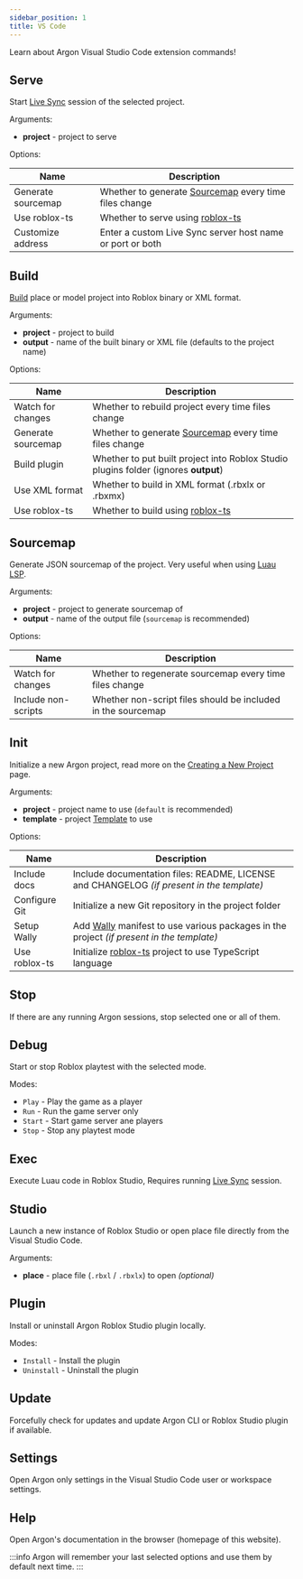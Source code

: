 ```yaml
---
sidebar_position: 1
title: VS Code
---
```


Learn about Argon Visual Studio Code extension commands!

## Serve

Start [Live Sync](../getting-started/common-usage.mdx#live-sync) session of the selected project.

Arguments:

- **project** - project to serve

Options:

| Name               | Description                                                         |
| ------------------ | ------------------------------------------------------------------- |
| Generate sourcemap | Whether to generate [Sourcemap](#sourcemap) every time files change |
| Use roblox-ts      | Whether to serve using [roblox-ts](https://roblox-ts.com/)          |
| Customize address  | Enter a custom Live Sync server host name or port or both           |

## Build

[Build](../getting-started/common-usage.mdx#project-building) place or model project into Roblox binary or XML format.

Arguments:

- **project** - project to build
- **output** - name of the built binary or XML file (defaults to the project name)

Options:

| Name               | Description                                                                         |
| ------------------ | ----------------------------------------------------------------------------------- |
| Watch for changes  | Whether to rebuild project every time files change                                  |
| Generate sourcemap | Whether to generate [Sourcemap](#sourcemap) every time files change                 |
| Build plugin       | Whether to put built project into Roblox Studio plugins folder (ignores **output**) |
| Use XML format     | Whether to build in XML format (.rbxlx or .rbxmx)                                   |
| Use roblox-ts      | Whether to build using [roblox-ts](https://roblox-ts.com/)                          |

## Sourcemap

Generate JSON sourcemap of the project. Very useful when using [Luau LSP](https://github.com/JohnnyMorganz/luau-lsp).

Arguments:

- **project** - project to generate sourcemap of
- **output** - name of the output file (`sourcemap` is recommended)

Options:

| Name                | Description                                                  |
| ------------------- | ------------------------------------------------------------ |
| Watch for changes   | Whether to regenerate sourcemap every time files change      |
| Include non-scripts | Whether non-script files should be included in the sourcemap |

## Init

Initialize a new Argon project, read more on the [Creating a New Project](../getting-started/new-project.mdx) page.

Arguments:

- **project** - project name to use (`default` is recommended)
- **template** - project [Template](../getting-started/new-project.mdx#project-templates) to use

Options:

| Name          | Description                                                                                                    |
| ------------- | -------------------------------------------------------------------------------------------------------------- |
| Include docs  | Include documentation files: README, LICENSE and CHANGELOG _(if present in the template)_                      |
| Configure Git | Initialize a new Git repository in the project folder                                                          |
| Setup Wally   | Add [Wally](https://wally.run/) manifest to use various packages in the project _(if present in the template)_ |
| Use roblox-ts | Initialize [roblox-ts](https://roblox-ts.com/) project to use TypeScript language                              |

## Stop

If there are any running Argon sessions, stop selected one or all of them.

## Debug

Start or stop Roblox playtest with the selected mode.

Modes:

- `Play` - Play the game as a player
- `Run` - Run the game server only
- `Start` - Start game server ane players
- `Stop` - Stop any playtest mode

## Exec

Execute Luau code in Roblox Studio, Requires running [Live Sync](../getting-started/common-usage.mdx#live-sync) session.

## Studio

Launch a new instance of Roblox Studio or open place file directly from the Visual Studio Code.

Arguments:

- **place** - place file (`.rbxl` / `.rbxlx`) to open _(optional)_

## Plugin

Install or uninstall Argon Roblox Studio plugin locally.

Modes:

- `Install` - Install the plugin
- `Uninstall` - Uninstall the plugin

## Update

Forcefully check for updates and update Argon CLI or Roblox Studio plugin if available.

## Settings

Open Argon only settings in the Visual Studio Code user or workspace settings.

## Help

Open Argon's documentation in the browser (homepage of this website).

:::info
Argon will remember your last selected options and use them by default next time.
:::
